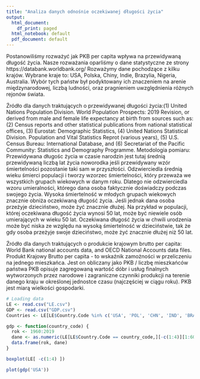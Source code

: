 ```yaml
---
title: "Analiza danych odnośnie oczekiwanej długości życia"
output:
  html_document:
    df_print: paged
  html_notebook: default
  pdf_document: default
---
```

Postanowiliśmy rozważyć jak PKB per capita wpływa na przewidywaną długość życia. Nasze rozważania oparliśmy o dane statystyczne ze strony https://databank.worldbank.org/ 
Rozważymy dane pochodzące z kilku krajów. Wybrane kraje to: USA, Polska, Chiny, Indie, Brazylia, Nigeria, Australia. Wybór tych państw był podyktowany ich znaczeniem na arenie międzynarodowej, liczbą ludności, oraz pragnieniem uwzględnienia różnych rejonów świata.



Źródło dla danych traktujących o przewidywanej długości życia:(1) United Nations Population Division. World Population Prospects: 2019 Revision, or derived from male and female life expectancy at birth from sources such as: (2) Census reports and other statistical publications from national statistical offices, (3) Eurostat: Demographic Statistics, (4) United Nations Statistical Division. Population and Vital Statistics Reprot (various years), (5) U.S. Census Bureau: International Database, and (6) Secretariat of the Pacific Community: Statistics and Demography Programme.
Metodologia pomiaru: Przewidywana długośc życia w czasie narodzin jest tutaj średnią przewidywaną liczbą lat życia noworodka jeśli przewidywany wzór śmiertelności pozostanie taki sam w przyszłości.
Odzwierciedla średnią wieku śmierci populacji i tworzy wzorzec śmiertelności, który przeważa we wszystkich grupach wiekowych w danym roku. Dlatego nie odzwierciedla wzoru umieralności, którego dana osoba faktycznie doświadczy podczas swojego życia.
Wysoka śmiertelność w młodych grupach wiekowych znacznie obniża oczekiwaną długość życia. Jeśli jednak dana osoba przeżyje dzieciństwo, może żyć znacznie dłużej. Na przykład w populacji, której oczekiwana długość życia wynosi 50 lat, może być niewiele osób umierających w wieku 50 lat. Oczekiwana długość życia w chwili urodzenia może być niska ze względu na wysoką śmiertelność w dzieciństwie, tak że gdy osoba przeżyje swoje dzieciństwo, może żyć znacznie dłużej niż 50 lat.


Źródło dla danych traktujących o produkcie krajowym brutto per capita: World Bank national accounts data, and OECD National Accounts data files.
Produkt Krajowy Brutto per capita - to wskaźnik zamożności w przeliczeniu na jednego mieszkańca. Jest on obliczany jako PKB / liczbę mieszkańców państwa
PKB opisuje zagregowaną wartość dóbr i usług finalnych wytworzonych przez narodowe i zagraniczne czynniki produkcji na terenie danego kraju w określonej jednostce czasu (najczęściej w ciągu roku). PKB jest miarą wielkości gospodarki.

```R
# Loading data
LE <- read.csv("LE.csv")
GDP <- read.csv("GDP.csv")
Countries <- LE[LE$Country.Code %in% c('USA', 'POL', 'CHN', 'IND', 'BRA', 'NGA', 'AUS'),]

gdp <- function(country_code) {
  rok <- 1960:2019
  dane <- as.numeric(LE[LE$Country.Code == country_code,][-c(1:4)][1:60])
  data.frame(rok, dane)
}
```


```R
boxplot(LE[ -c(1:4) ])
```

```R
plot(gdp('USA'))
```
